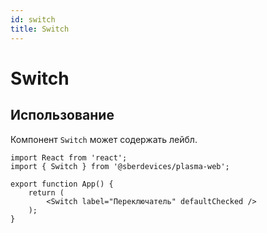 ```yaml
---
id: switch
title: Switch
---
```



# Switch
<Description name="Switch" />
<PropsTable name="Switch" />
<StorybookLink name="Switch" />

## Использование
Компонент `Switch` может содержать лейбл.

```tsx live
import React from 'react';
import { Switch } from '@sberdevices/plasma-web';

export function App() {
    return (
        <Switch label="Переключатель" defaultChecked />
    );
}
```
